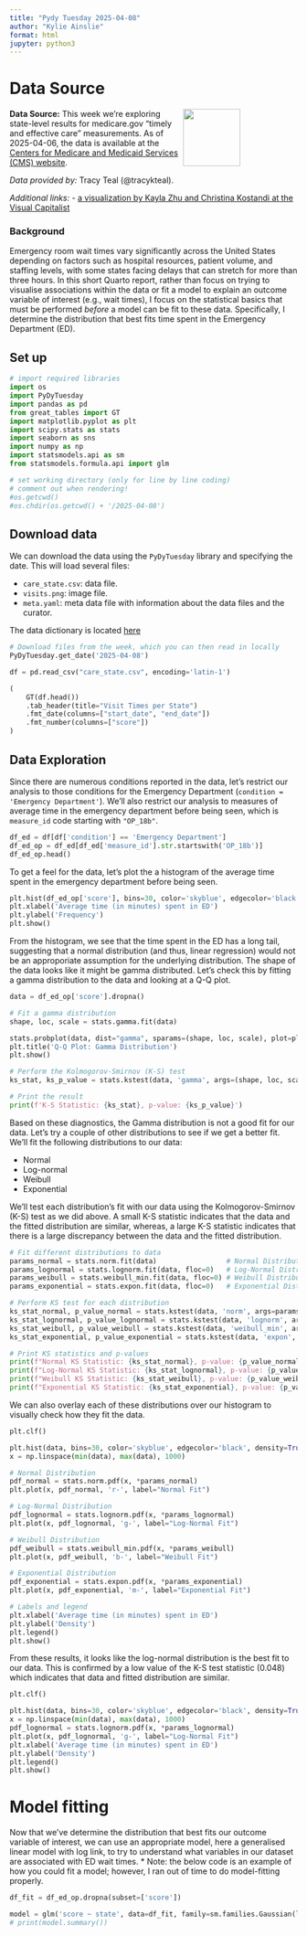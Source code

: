 ```yaml
---
title: "Pydy Tuesday 2025-04-08"
author: "Kylie Ainslie"
format: html
jupyter: python3
---
```


# Data Source
<img src="visits.png" style="float: right; width: 100px; height: auto; margin-right: 100px;" />

**Data Source:** This week we're exploring state-level results for medicare.gov "timely and effective care" measurements. As of 2025-04-06, the data is available at the [Centers for Medicare and Medicaid Services (CMS) website](https://data.cms.gov/provider-data/dataset/apyc-v239).

*Data provided by:* Tracy Teal (@tracykteal).

*Additional links:*
    - [a visualization by Kayla Zhu and Christina Kostandi at the Visual Capitalist](https://www.visualcapitalist.com/mapped-emergency-room-visit-times-by-state/) 

### Background
Emergency room wait times vary significantly across the United States depending on factors such as hospital resources, patient volume, and staffing levels, with some states facing delays that can stretch for more than three hours. In this short Quarto report, rather than focus on trying to visualise associations within the data or fit a model to explain an outcome variable of interest (e.g., wait times), I focus on the statistical basics that must be performed *before* a model can be fit to these data. Specifically, I determine the distribution that best fits time spent in the Emergency Department (ED).

## Set up
```python
# import required libraries
import os
import PyDyTuesday
import pandas as pd
from great_tables import GT
import matplotlib.pyplot as plt
import scipy.stats as stats
import seaborn as sns
import numpy as np
import statsmodels.api as sm
from statsmodels.formula.api import glm

# set working directory (only for line by line coding)
# comment out when rendering!
#os.getcwd()
#os.chdir(os.getcwd() + '/2025-04-08')
```

## Download data
We can download the data using the `PyDyTuesday` library and specifying the date. This will load several files:

- `care_state.csv`: data file.
- `visits.png`: image file.
- `meta.yaml`: meta data file with information about the data files and the curator.

The data dictionary is located [here](https://github.com/rfordatascience/tidytuesday/blob/main/data/2025/2025-04-08/readme.md#data-dictionary)

```python
# Download files from the week, which you can then read in locally
PyDyTuesday.get_date('2025-04-08')

df = pd.read_csv("care_state.csv", encoding='latin-1')
```

```python
(
    GT(df.head())
    .tab_header(title="Visit Times per State")
    .fmt_date(columns=["start_date", "end_date"])
    .fmt_number(columns=["score"])
)
```

## Data Exploration
Since there are numerous conditions reported in the data, let's restrict our analysis to those conditions for the Emergency Department (`condition = 'Emergency Department'`). We'll also restrict our analysis to measures of average time in the emergency department before being seen, which is `measure_id` code starting with `"OP_18b"`.
```python
df_ed = df[df['condition'] == 'Emergency Department']
df_ed_op = df_ed[df_ed['measure_id'].str.startswith('OP_18b')]
df_ed_op.head()
```

To get a feel for the data, let's plot the a histogram of the average time spent in the emergency department before being seen.
```python
plt.hist(df_ed_op['score'], bins=30, color='skyblue', edgecolor='black')
plt.xlabel('Average time (in minutes) spent in ED')
plt.ylabel('Frequency')
plt.show()
```

From the histogram, we see that the time spent in the ED has a long tail, suggesting that a normal distribution (and thus, linear regression) would not be an approporiate assumption for the underlying distribution. The shape of the data looks like it might be gamma distributed. Let's check this by fitting a gamma distribution to the data and looking at a Q-Q plot.

```python
data = df_ed_op['score'].dropna()

# Fit a gamma distribution
shape, loc, scale = stats.gamma.fit(data)

stats.probplot(data, dist="gamma", sparams=(shape, loc, scale), plot=plt)
plt.title('Q-Q Plot: Gamma Distribution')
plt.show()

# Perform the Kolmogorov-Smirnov (K-S) test
ks_stat, ks_p_value = stats.kstest(data, 'gamma', args=(shape, loc, scale))

# Print the result
print(f'K-S Statistic: {ks_stat}, p-value: {ks_p_value}')
```

Based on these diagnostics, the Gamma distribution is not a good fit for our data. Let's try a couple of other distributions to see if we get a better fit. We'll fit the following distributions to our data:

- Normal
- Log-normal
- Weibull
- Exponential

We'll test each distribution's fit with our data using the Kolmogorov-Smirnov (K-S) test as we did above. A small K-S statistic indicates that the data and the fitted distribution are similar, whereas, a large K-S statistic indicates that there is a large discrepancy between the data and the fitted distribution.

```python
# Fit different distributions to data
params_normal = stats.norm.fit(data)                 # Normal Distribution
params_lognormal = stats.lognorm.fit(data, floc=0)   # Log-Normal Distribution
params_weibull = stats.weibull_min.fit(data, floc=0) # Weibull Distribution 
params_exponential = stats.expon.fit(data, floc=0)   # Exponential Distribution

# Perform KS test for each distribution
ks_stat_normal, p_value_normal = stats.kstest(data, 'norm', args=params_normal)
ks_stat_lognormal, p_value_lognormal = stats.kstest(data, 'lognorm', args=params_lognormal)
ks_stat_weibull, p_value_weibull = stats.kstest(data, 'weibull_min', args=params_weibull)
ks_stat_exponential, p_value_exponential = stats.kstest(data, 'expon', args=params_exponential)

# Print KS statistics and p-values
print(f"Normal KS Statistic: {ks_stat_normal}, p-value: {p_value_normal}")
print(f"Log-Normal KS Statistic: {ks_stat_lognormal}, p-value: {p_value_lognormal}")
print(f"Weibull KS Statistic: {ks_stat_weibull}, p-value: {p_value_weibull}")
print(f"Exponential KS Statistic: {ks_stat_exponential}, p-value: {p_value_exponential}")
```

We can also overlay each of these distributions over our histogram to visually check how they fit the data.
```python
plt.clf()

plt.hist(data, bins=30, color='skyblue', edgecolor='black', density=True, alpha=0.6)
x = np.linspace(min(data), max(data), 1000)

# Normal Distribution
pdf_normal = stats.norm.pdf(x, *params_normal)
plt.plot(x, pdf_normal, 'r-', label="Normal Fit")

# Log-Normal Distribution
pdf_lognormal = stats.lognorm.pdf(x, *params_lognormal)
plt.plot(x, pdf_lognormal, 'g-', label="Log-Normal Fit")

# Weibull Distribution
pdf_weibull = stats.weibull_min.pdf(x, *params_weibull)
plt.plot(x, pdf_weibull, 'b-', label="Weibull Fit")

# Exponential Distribution
pdf_exponential = stats.expon.pdf(x, *params_exponential)
plt.plot(x, pdf_exponential, 'm-', label="Exponential Fit")

# Labels and legend
plt.xlabel('Average time (in minutes) spent in ED')
plt.ylabel('Density')
plt.legend()
plt.show()
```

From these results, it looks like the log-normal distribution is the best fit to our data. This is confirmed by a low value of the K-S test statistic (0.048) which indicates that data and fitted distribution are similar.

```python
plt.clf()

plt.hist(data, bins=30, color='skyblue', edgecolor='black', density=True, alpha=0.6)
x = np.linspace(min(data), max(data), 1000)
pdf_lognormal = stats.lognorm.pdf(x, *params_lognormal)
plt.plot(x, pdf_lognormal, 'g-', label="Log-Normal Fit")
plt.xlabel('Average time (in minutes) spent in ED')
plt.ylabel('Density')
plt.legend()
plt.show()
```

# Model fitting
Now that we've determine the distribution that best fits our outcome variable of interest, we can use an appropriate model, here a generalised linear model with log link, to try to understand what variables in our dataset are associated with ED wait times. 
* Note: the below code is an example of how you could fit a model; however, I ran out of time to do model-fitting properly.

```python
df_fit = df_ed_op.dropna(subset=['score'])

model = glm('score ~ state', data=df_fit, family=sm.families.Gaussian(link=sm.families.links.log())).fit()
# print(model.summary())
```